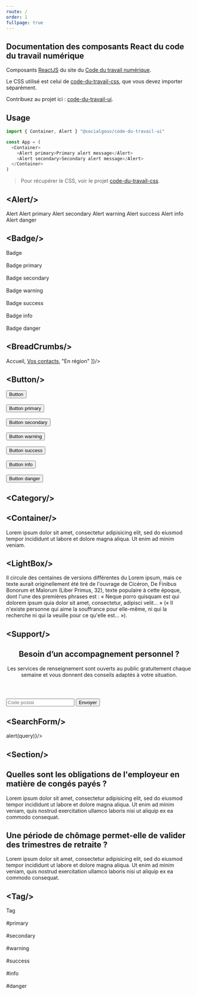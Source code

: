 ```yaml
---
route: /
order: 1
fullpage: true
---
```



## Documentation des composants React du code du travail numérique

Composants [ReactJS](http://reactjs.org/) du site du [Code du travail numérique](https://codedutravail.num.social.gouv.fr).

Le CSS utilisé est celui de [code-du-travail-css](https://github.com/SocialGouv/code-du-travail-css), que vous devez importer séparément.

Contribuez au projet ici : [code-du-travail-ui](https://github.com/SocialGouv/code-du-travail-ui).

## Usage

```js
import { Container, Alert } "@socialgouv/code-du-travail-ui"

const App = (
  <Container>
    <Alert primary>Primary alert message</Alert>
    <Alert secondary>Secondary alert message</Alert>
  </Container>
)
```

> Pour récupérer le CSS, voir le projet [code-du-travail-css](https://github.com/SocialGouv/code-du-travail-css).

## \<Alert/\>

<Playground>
  <Alert>Alert</Alert>
  <Alert primary>Alert primary</Alert>
  <Alert secondary>Alert secondary</Alert>
  <Alert warning>Alert warning</Alert>
  <Alert success>Alert success</Alert>
  <Alert info>Alert info</Alert>
  <Alert danger>Alert danger</Alert>
</Playground>

<PropsTable of={Alert} />

## \<Badge/\>

<Playground>
  <Badge>Badge</Badge>
  <br/><br/>
  <Badge primary>Badge primary</Badge>
  <br/><br/>
  <Badge secondary>Badge secondary</Badge>
  <br/><br/>
  <Badge warning>Badge warning</Badge>
  <br/><br/>
  <Badge success>Badge success</Badge>
  <br/><br/>
  <Badge info>Badge info</Badge>
  <br/><br/>
  <Badge danger>Badge danger</Badge>
</Playground>

<PropsTable of={Badge} />


## \<BreadCrumbs/\>

<Playground>
  <BreadCrumbs entries={[
    <a href="/">Accueil</a>,
    <a href="/contacts">Vos contacts</a>,
    "En région"
  ]}/>
</Playground>

<PropsTable of={BreadCrumbs} />


## \<Button/\>

<Playground>
  <Button>Button</Button>
  <br/><br/>
  <Button primary>Button primary</Button>
  <br/><br/>
  <Button secondary>Button secondary</Button>
  <br/><br/>
  <Button warning>Button warning</Button>
  <br/><br/>
  <Button success>Button success</Button>
  <br/><br/>
  <Button info>Button info</Button>
  <br/><br/>
  <Button danger>Button danger</Button>
</Playground>

<PropsTable of={Button} />

## \<Category/\>

<Playground>
  <Categories>
    <Category icon="https://rawgit.com/SocialGouv/code-du-travail-html/master/docs/assets/icons/handshake.svg" title="Embauche et contrat"/>
    <Category icon="https://rawgit.com/SocialGouv/code-du-travail-html/master/docs/assets/icons/time.svg" title="Durée de travail et congés"/>
    <Category icon="https://rawgit.com/SocialGouv/code-du-travail-html/master/docs/assets/icons/coins.svg" title="Rémunération"/>
    <Category icon="https://rawgit.com/SocialGouv/code-du-travail-html/master/docs/assets/icons/shield.svg" title="Santé et sécurité"/>
  </Categories>
</Playground>

<PropsTable of={Category} />


## \<Container/\>

<Playground>
  <Container>Lorem ipsum dolor sit amet, consectetur adipisicing elit, sed do eiusmod
  tempor incididunt ut labore et dolore magna aliqua. Ut enim ad minim veniam.</Container>
</Playground>

## \<LightBox/\>

<Playground>
  <LightBox title="L'origine du Lorem Ipsum">
    Il circule des centaines de versions différentes du Lorem ipsum, mais
    ce texte aurait originellement été tiré de l'ouvrage de Cicéron, De
    Finibus Bonorum et Malorum (Liber Primus, 32), texte populaire à cette
    époque, dont l'une des premières phrases est : « Neque porro quisquam
    est qui dolorem ipsum quia dolor sit amet, consectetur, adipisci
    velit... » (« Il n'existe personne qui aime la souffrance pour
    elle-même, ni qui la recherche ni qui la veuille pour ce qu'elle
    est... »).
  </LightBox>
</Playground>

<PropsTable of={LightBox} />

## \<Support/\>

<Playground>
  <Support>
    <header>
      <h2>Besoin d’un accompagnement personnel ?</h2>
      <p>
        Les services de renseignement sont ouverts au public gratuitement chaque
        semaine et vous donnent des conseils adaptés à votre situation.
      </p>
    </header>
    <form className="support__form">
      <input type="text" placeholder="Code postal" className="support__input" />
      <input type="submit" value="Envoyer" className="support__submit btn" />
    </form>
  </Support>
</Playground>

<PropsTable of={Support} />

## \<SearchForm/\>

<Playground>
  <SearchForm placeholder="Comment puis-je vous aider ?" onSubmit={query => alert(query)}/>
</Playground>

<PropsTable of={SearchForm} />


## \<Section/\>

<Playground>
  <Section light>
    <h2>
      Quelles sont les obligations de l'employeur en matière de congés payés ?
    </h2>
    <div>
       Lorem ipsum dolor sit amet, consectetur adipisicing elit, sed do eiusmod
       tempor incididunt ut labore et dolore magna aliqua. Ut enim ad minim veniam,
       quis nostrud exercitation ullamco laboris nisi ut aliquip ex ea commodo
       consequat.
    </div>
  </Section>
  <Section dark>
    <h2>
      Une période de chômage permet-elle de valider des trimestres de retraite ?
    </h2>
    <div>
      <p>
        Lorem ipsum dolor sit amet, consectetur adipisicing elit, sed do eiusmod
        tempor incididunt ut labore et dolore magna aliqua. Ut enim ad minim veniam,
        quis nostrud exercitation ullamco laboris nisi ut aliquip ex ea commodo
        consequat.
      </p>
    </div>
  </Section>
</Playground>

<PropsTable of={Section} />


## \<Tag/\>

<Playground>
  <Tag>Tag</Tag>
  <br/><br/>
  <Tag primary>#primary</Tag>
  <br/><br/>
  <Tag secondary>#secondary</Tag>
  <br/><br/>
  <Tag warning>#warning</Tag>
  <br/><br/>
  <Tag success>#success</Tag>
  <br/><br/>
  <Tag info>#info</Tag>
  <br/><br/>
  <Tag danger>#danger</Tag>
</Playground>

<PropsTable of={Tag} />




